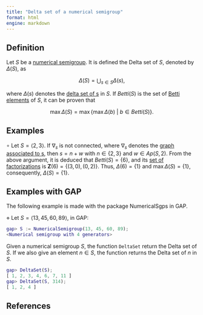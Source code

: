 ```yaml
---
title: "Delta set of a numerical semigroup"
format: html
engine: markdown
---
```


## Definition

Let $S$ be a [numerical semigroup](../Basic-concepts/Numerical-semigroup.qmd). It is defined the Delta set of $S$, denoted by $\Delta(S)$, as

$$
\Delta(S) = \bigcup_{s \in S} \Delta(s),
$$

where $\Delta(s)$ denotes the [delta set of s](Delta-set-of-an-element.qmd) in $S$. If $Betti(S)$ is the set of [Betti elements](../Presentations-NS/Betti-element.qmd) of $S$, it can be proven that

$$
\max \Delta(S) = \max \{\max \Delta(b) ~ | ~ b \in Betti(S)\}.
$$

## Examples

$\circ$ Let $S = \langle 2, 3 \rangle$. If $\nabla_s$ is not connected, where $\nabla_s$ denotes the [graph associated to s](../Presentations-NS/Graph-associated-to-an-element.qmd), then $s = n + w$ with $n \in \{2,3\}$ and $w \in Ap(S,2)$. From the above argument, it is deduced that $Betti(S) = \{6\}$, and its [set of factorizations](../Presentations-NS/Set-of-factorizations.qmd) is $\mathbf{Z}(6) = \{(3,0),(0,2)\}$. Thus, $\Delta(6) = \{1\}$ and $\max \Delta(S) = \{1\}$, consequently, $\Delta(S) = \{1\}$.

## Examples with GAP

The following example is made with the package NumericalSgps in GAP.

$\diamond$ Let $S = \langle 13, 45, 60, 89 \rangle$, in GAP:

``` gap
gap> S := NumericalSemigroup(13, 45, 60, 89);
<Numerical semigroup with 4 generators>
```

Given a numerical semigroup $S$, the function `DeltaSet` return the Delta set of $S$. If we also give an element $n \in S$, the function returns the Delta set of $n$ in $S$.

``` gap
gap> DeltaSet(S);
[ 1, 2, 3, 4, 6, 7, 11 ]
gap> DeltaSet(S, 314);
[ 1, 2, 4 ]
```

## References
